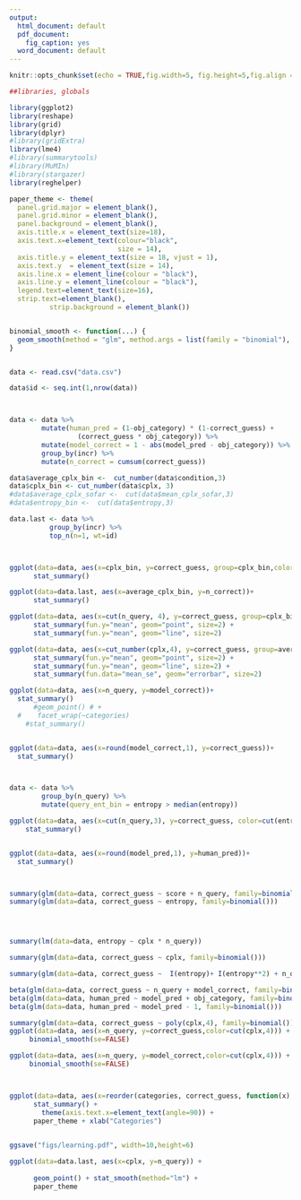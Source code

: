 ```yaml
---
output:
  html_document: default
  pdf_document:
    fig_caption: yes
  word_document: default
---
```


```r
knitr::opts_chunk$set(echo = TRUE,fig.width=5, fig.height=5,fig.align = "center",cache=TRUE)
```


```r
##libraries, globals

library(ggplot2)
library(reshape)
library(grid)
library(dplyr)
#library(gridExtra)
library(lme4)
#library(summarytools)
#library(MuMIn)
#library(stargazer)
library(reghelper)

paper_theme <- theme(
  panel.grid.major = element_blank(), 
  panel.grid.minor = element_blank(), 
  panel.background = element_blank(),
  axis.title.x = element_text(size=18),
  axis.text.x=element_text(colour="black", 
                           size = 14), 
  axis.title.y = element_text(size = 18, vjust = 1),
  axis.text.y  = element_text(size = 14),
  axis.line.x = element_line(colour = "black"), 
  axis.line.y = element_line(colour = "black"),
  legend.text=element_text(size=16),
  strip.text=element_blank(),
          strip.background = element_blank())


binomial_smooth <- function(...) {
  geom_smooth(method = "glm", method.args = list(family = "binomial"), ...)
}



```


```r


data <- read.csv("data.csv")

data$id <- seq.int(1,nrow(data))



data <- data %>%
        mutate(human_pred = (1-obj_category) * (1-correct_guess) + 
                 (correct_guess * obj_category)) %>%
        mutate(model_correct = 1 - abs(model_pred - obj_category)) %>%
        group_by(incr) %>%
        mutate(n_correct = cumsum(correct_guess))

data$average_cplx_bin <-  cut_number(data$condition,3)
data$cplx_bin <- cut_number(data$cplx, 3)
#data$average_cplx_sofar <-  cut(data$mean_cplx_sofar,3)
#data$entropy_bin <-  cut(data$entropy,3)

data.last <- data %>%
          group_by(incr) %>%
          top_n(n=1, wt=id)




```


```r
ggplot(data=data, aes(x=cplx_bin, y=correct_guess, group=cplx_bin,color=cplx_bin))+
      stat_summary()

ggplot(data=data.last, aes(x=average_cplx_bin, y=n_correct))+
      stat_summary()

ggplot(data=data, aes(x=cut(n_query, 4), y=correct_guess, group=cplx_bin,color=cplx_bin))+
      stat_summary(fun.y="mean", geom="point", size=2) +
      stat_summary(fun.y="mean", geom="line", size=2)

ggplot(data=data, aes(x=cut_number(cplx,4), y=correct_guess, group=average_cplx_bin,color=average_cplx_bin))+
      stat_summary(fun.y="mean", geom="point", size=2) +
      stat_summary(fun.y="mean", geom="line", size=2) +
      stat_summary(fun.data="mean_se", geom="errorbar", size=2) 

ggplot(data=data, aes(x=n_query, y=model_correct))+
  stat_summary() 
      #geom_point() # +
  #    facet_wrap(~categories)
    #stat_summary()


ggplot(data=data, aes(x=round(model_correct,1), y=correct_guess))+
  stat_summary() 



data <- data %>%
        group_by(n_query) %>%
        mutate(query_ent_bin = entropy > median(entropy))

ggplot(data=data, aes(x=cut(n_query,3), y=correct_guess, color=cut(entropy,3)))+
    stat_summary() 


ggplot(data=data, aes(x=round(model_pred,1), y=human_pred))+
  stat_summary() 



summary(glm(data=data, correct_guess ~ score + n_query, family=binomial()))
summary(glm(data=data, correct_guess ~ entropy, family=binomial()))




summary(lm(data=data, entropy ~ cplx * n_query))

summary(glm(data=data, correct_guess ~ cplx, family=binomial()))

summary(glm(data=data, correct_guess ~  I(entropy)+ I(entropy**2) + n_query, family=binomial()))

beta(glm(data=data, correct_guess ~ n_query + model_correct, family=binomial()))
beta(glm(data=data, human_pred ~ model_pred + obj_category, family=binomial()))
beta(glm(data=data, human_pred ~ model_pred - 1, family=binomial()))

summary(glm(data=data, correct_guess ~ poly(cplx,4), family=binomial()))
ggplot(data=data, aes(x=n_query, y=correct_guess,color=cut(cplx,4))) +
     binomial_smooth(se=FALSE)

ggplot(data=data, aes(x=n_query, y=model_correct,color=cut(cplx,4))) +
     binomial_smooth(se=FALSE)



ggplot(data=data, aes(x=reorder(categories, correct_guess, function(x) -mean(x)), y=correct_guess, color=cplx)) +
      stat_summary() +
        theme(axis.text.x=element_text(angle=90)) +
      paper_theme + xlab("Categories")
 

ggsave("figs/learning.pdf", width=10,height=6)
```

```r

ggplot(data=data.last, aes(x=cplx, y=n_query)) +
         
      geom_point() + stat_smooth(method="lm") +
      paper_theme
      
      
```